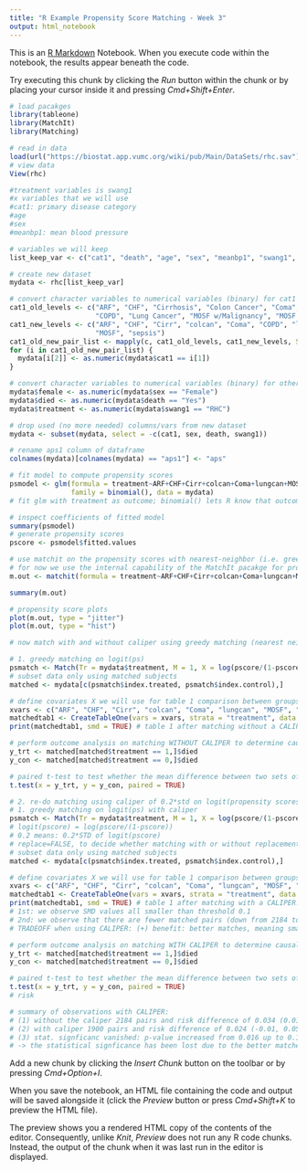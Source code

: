 ```yaml
---
title: "R Example Propensity Score Matching - Week 3"
output: html_notebook
---
```


This is an [R Markdown](http://rmarkdown.rstudio.com) Notebook. When you execute code within the notebook, the results appear beneath the code. 

Try executing this chunk by clicking the *Run* button within the chunk or by placing your cursor inside it and pressing *Cmd+Shift+Enter*. 

```r
# load pacakges
library(tableone)
library(MatchIt)
library(Matching)

# read in data
load(url("https://biostat.app.vumc.org/wiki/pub/Main/DataSets/rhc.sav"))
# view data
View(rhc)
```

```r
#treatment variables is swang1
#x variables that we will use
#cat1: primary disease category
#age
#sex
#meanbp1: mean blood pressure

# variables we will keep
list_keep_var <- c("cat1", "death", "age", "sex", "meanbp1", "swang1", "aps1")

# create new dataset
mydata <- rhc[list_keep_var]

# convert character variables to numerical variables (binary) for cat1 variable
cat1_old_levels <- c("ARF", "CHF", "Cirrhosis", "Colon Cancer", "Coma",
                     "COPD", "Lung Cancer", "MOSF w/Malignancy", "MOSF w/Sepsis")
cat1_new_levels <- c("ARF", "CHF", "Cirr", "colcan", "Coma", "COPD", "lungcan",
                     "MOSF", "sepsis")
cat1_old_new_pair_list <- mapply(c, cat1_old_levels, cat1_new_levels, SIMPLIFY = FALSE)
for (i in cat1_old_new_pair_list) {
  mydata[i[2]] <- as.numeric(mydata$cat1 == i[1])
}

# convert character variables to numerical variables (binary) for other variables
mydata$female <- as.numeric(mydata$sex == "Female")
mydata$died <- as.numeric(mydata$death == "Yes")
mydata$treatment <- as.numeric(mydata$swang1 == "RHC")

# drop used (no more needed) columns/vars from new dataset
mydata <- subset(mydata, select = -c(cat1, sex, death, swang1))

# rename aps1 column of dataframe
colnames(mydata)[colnames(mydata) == "aps1"] <- "aps"
```

```r
# fit model to compute propensity scores
psmodel <- glm(formula = treatment~ARF+CHF+Cirr+colcan+Coma+lungcan+MOSF+sepsis+age+female+meanbp1+aps,
               family = binomial(), data = mydata)
# fit glm with treatment as outcome; binomial() lets R know that outcome is binary -> R by default will thus use the logit() link fct. to perform logistic regression (LR)

# inspect coefficients of fitted model
summary(psmodel)
# generate propensity scores
pscore <- psmodel$fitted.values
```

```r
# use matchit on the propensity scores with nearest-neighbor (i.e. greedy) matching
# for now we use the internal capability of the MatchIt pacakge for propensity score matching (instead of using the manually computed (above) propensity scores)
m.out <- matchit(formula = treatment~ARF+CHF+Cirr+colcan+Coma+lungcan+MOSF+sepsis+age+female+meanbp1+aps, data = mydata, method = "nearest") # this line performs 1. propensity score computation using glm and 2. matching based on propensity scores

summary(m.out)

# propensity score plots
plot(m.out, type = "jitter")
plot(m.out, type = "hist")
```

```r
# now match with and without caliper using greedy matching (nearest neighbor) on logit(propensity scores)

# 1. greedy matching on logit(ps)
psmatch <- Match(Tr = mydata$treatment, M = 1, X = log(pscore/(1-pscore)), replace = FALSE) # replace=FALSE, to decide whether matching with or without replacement. B/c we set replace=FALSE, the order of matching will matter and therefore psmatch will result in different matched pairs depending on different subjects orderings)
# subset data only using matched subjects
matched <- mydata[c(psmatch$index.treated, psmatch$index.control),]

# define covariates X we will use for table 1 comparison between groups (all but outcome Y and treatment A)
xvars <- c("ARF", "CHF", "Cirr", "colcan", "Coma", "lungcan", "MOSF", "sepsis", "age", "female", "meanbp1", "aps")
matchedtab1 <- CreateTableOne(vars = xvars, strata = "treatment", data = matched, test = FALSE)
print(matchedtab1, smd = TRUE) # table 1 after matching without a CALIPER! -> we observe SMD values larger than threshold 0.1
```

```r
# perform outcome analysis on matching WITHOUT CALIPER to determine causal risk difference
y_trt <- matched[matched$treatment == 1,]$died
y_con <- matched[matched$treatment == 0,]$died

# paired t-test to test whether the mean difference between two sets of observations is zero
t.test(x = y_trt, y = y_con, paired = TRUE)
```


```r
# 2. re-do matching using caliper of 0.2*std on logit(propensity scores)
# 1. greedy matching on logit(ps) with caliper
psmatch <- Match(Tr = mydata$treatment, M = 1, X = log(pscore/(1-pscore)), replace = FALSE, caliper = 0.2) 
# logit(pscore) = log(pscore/(1-pscore))
# 0.2 means: 0.2*STD of logit(pscore)
# replace=FALSE, to decide whether matching with or without replacement. B/c we set replace=FALSE, the order of matching will matter and therefore psmatch will result in different matched pairs depending on different subjects orderings)
# subset data only using matched subjects
matched <- mydata[c(psmatch$index.treated, psmatch$index.control),]

# define covariates X we will use for table 1 comparison between groups (all but outcome Y and treatment A)
xvars <- c("ARF", "CHF", "Cirr", "colcan", "Coma", "lungcan", "MOSF", "sepsis", "age", "female", "meanbp1", "aps")
matchedtab1 <- CreateTableOne(vars = xvars, strata = "treatment", data = matched, test = FALSE)
print(matchedtab1, smd = TRUE) # table 1 after matching with a CALIPER!
# 1st: we observe SMD values all smaller than threshold 0.1
# 2nd: we observe that there are fewer matched pairs (down from 2184 to 1900) because we now used a caliper
# TRADEOFF when using CALIPER: (+) benefit: better matches, meaning smaller smd values (thus lower bias) // (-) drawback: fewer matched pairs, higher variance
```
```r
# perform outcome analysis on matching WITH CALIPER to determine causal risk difference
y_trt <- matched[matched$treatment == 1,]$died
y_con <- matched[matched$treatment == 0,]$died

# paired t-test to test whether the mean difference between two sets of observations is zero
t.test(x = y_trt, y = y_con, paired = TRUE)
# risk
```
```r
# summary of observations with CALIPER: 
# (1) without the caliper 2184 pairs and risk difference of 0.034 (0.01, 0.062) -> lower variance estimates, see interval range of 0.05.
# (2) with caliper 1900 pairs and risk difference of 0.024 (-0.01, 0.054)
# (3) stat. signficanc vanished: p-value increased from 0.016 up to 0.126
# -> the statistical signficance has been lost due to the better matches -> less bias, but higher variance see interval range of 0.064 = d(-0.01,0.054)
```


Add a new chunk by clicking the *Insert Chunk* button on the toolbar or by pressing *Cmd+Option+I*.

When you save the notebook, an HTML file containing the code and output will be saved alongside it (click the *Preview* button or press *Cmd+Shift+K* to preview the HTML file). 

The preview shows you a rendered HTML copy of the contents of the editor. Consequently, unlike *Knit*, *Preview* does not run any R code chunks. Instead, the output of the chunk when it was last run in the editor is displayed.

